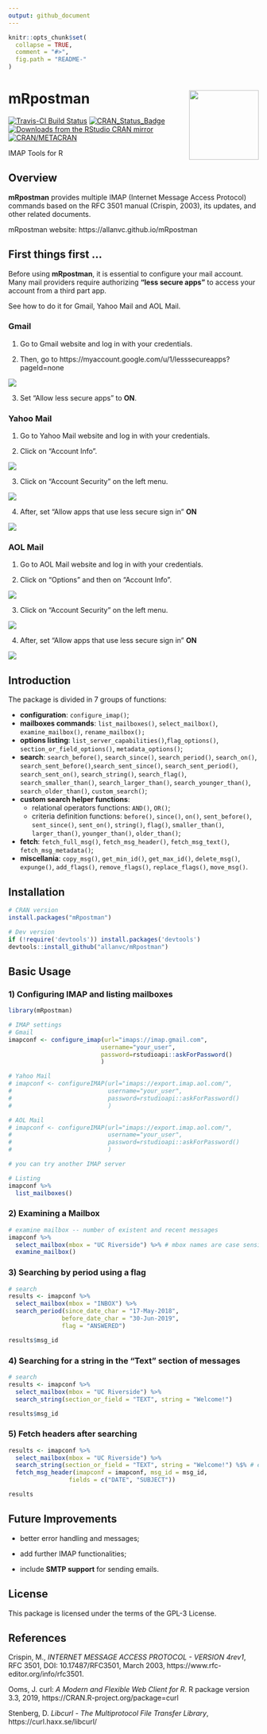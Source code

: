 ```yaml
---
output: github_document
---
```


<!-- This document must be rendered in RStudio using the option "knitr with parameters" or rmarkdown::render("MyDocument.Rmd", params = list(password = "my_password"))-->

<!-- README.md is generated from README.Rmd. Please edit .Rmd file -->

```r
knitr::opts_chunk$set(
  collapse = TRUE,
  comment = "#>",
  fig.path = "README-"
)
```

# mRpostman <img src="man/figures/logo.png" align="right" width="140" />

<!-- # mRpostman <img src="man/figures/logo.png" align="right" /> -->
<!-- [![Downloads](http://cranlogs.r-pkg.org/badges/mRpostman?color=brightgreen)](http://www.r-pkg.org/pkg/mRpostman) -->
<!-- one space after links to display badges side by side -->

[![Travis-CI Build Status](https://travis-ci.org/allanvc/mRpostman.svg?branch=master)](https://travis-ci.org/allanvc/mRpostman) 
[![CRAN_Status_Badge](https://www.r-pkg.org/badges/version/mRpostman)](https://cran.r-project.org/package=mRpostman) 
[![Downloads from the RStudio CRAN mirror](https://cranlogs.r-pkg.org/badges/mRpostman)](https://cran.r-project.org/package=mRpostman) 
[![CRAN/METACRAN](https://img.shields.io/cran/l/mRpostman)](https://opensource.org/licenses/GPL-3.0) 

IMAP Tools for R


## Overview

**mRpostman** provides multiple IMAP (Internet Message Access Protocol) commands 
based on the RFC 3501 manual (Crispin, 2003), its updates, 
and other related documents.

mRpostman website: https://allanvc.github.io/mRpostman

## First things first ...

Before using **mRpostman**, it is essential to configure your mail account. Many 
mail providers require authorizing **"less secure apps"** to access your account 
from a third part app.

See how to do it for Gmail, Yahoo Mail and AOL Mail.

### Gmail

1) Go to Gmail website and log in with your credentials.

2) Then, go to https://myaccount.google.com/u/1/lesssecureapps?pageId=none

<img src="man/figures/gmail1.png">

3) Set "Allow less secure apps" to **ON**.


### Yahoo Mail

1) Go to Yahoo Mail website and log in with your credentials.

2) Click on "Account Info".

<img src="man/figures/yahoo1.png">

3) Click on "Account Security" on the left menu. 

<img src="man/figures/yahoo2.png">

4) After, set "Allow apps that use less secure sign in" **ON**

<img src="man/figures/yahoo3.png">

### AOL Mail

1) Go to AOL Mail website and log in with your credentials.

2) Click on "Options" and then on "Account Info".

<img src="man/figures/aol1.png">

3) Click on "Account Security" on the left menu. 

<img src="man/figures/aol2.png">

4) After, set "Allow apps that use less secure sign in" **ON**

<img src="man/figures/aol3.png">


## Introduction

The package is divided in 7 groups of functions:

* **configuration**: `configure_imap()`;
* **mailboxes commands**: `list_mailboxes()`, `select_mailbox()`, `examine_mailbox()`,
`rename_mailbox();`
* **options listing**: `list_server_capabilities()`,`flag_options()`, 
`section_or_field_options()`, `metadata_options()`;
* **search**: `search_before()`, `search_since()`, `search_period()`, `search_on()`, 
`search_sent_before()`,`search_sent_since()`, `search_sent_period()`, `search_sent_on()`,
`search_string()`, `search_flag()`, `search_smaller_than()`, `search_larger_than()`,
`search_younger_than()`, `search_older_than()`, `custom_search()`;
* **custom search helper functions**: 
  + relational operators functions: `AND()`, `OR()`;
  + criteria definition functions: `before()`, `since()`, `on()`, `sent_before()`,
  `sent_since()`, `sent_on()`, `string()`, `flag()`, `smaller_than()`, 
  `larger_than()`, `younger_than()`, `older_than()`;
* **fetch**: `fetch_full_msg()`, `fetch_msg_header()`, `fetch_msg_text()`, 
`fetch_msg_metadata()`;
* **miscellania**: `copy_msg()`, `get_min_id()`, `get_max_id()`, `delete_msg()`, 
`expunge()`, `add_flags()`, `remove_flags()`, `replace_flags()`, `move_msg()`.


## Installation

```r
# CRAN version
install.packages("mRpostman")

# Dev version
if (!require('devtools')) install.packages('devtools')
devtools::install_github("allanvc/mRpostman")
```


## Basic Usage

### 1) Configuring IMAP and listing mailboxes

```r

library(mRpostman)

# IMAP settings
# Gmail
imapconf <- configure_imap(url="imaps://imap.gmail.com",
                          username="your_user",
                          password=rstudioapi::askForPassword()
                          )

# Yahoo Mail
# imapconf <- configureIMAP(url="imaps://export.imap.aol.com/",
#                           username="your_user",
#                           password=rstudioapi::askForPassword()
#                           )

# AOL Mail
# imapconf <- configureIMAP(url="imaps://export.imap.aol.com/",
#                           username="your_user",
#                           password=rstudioapi::askForPassword()
#                           )

# you can try another IMAP server

# Listing
imapconf %>%
  list_mailboxes()
```

### 2) Examining a Mailbox

```r

# examine mailbox -- number of existent and recent messages
imapconf %>%
  select_mailbox(mbox = "UC Riverside") %>% # mbox names are case sensitive
  examine_mailbox()

```

### 3) Searching by period using a flag

```r

# search
results <- imapconf %>%
  select_mailbox(mbox = "INBOX") %>%
  search_period(since_date_char = "17-May-2018",
               before_date_char = "30-Jun-2019",
               flag = "ANSWERED")

results$msg_id
```

### 4) Searching for a string in the "Text" section of messages

```r

# search
results <- imapconf %>%
  select_mailbox(mbox = "UC Riverside") %>%
  search_string(section_or_field = "TEXT", string = "Welcome!")

results$msg_id
```

### 5) Fetch headers after searching

```r

results <- imapconf %>%
  select_mailbox(mbox = "UC Riverside") %>%
  search_string(section_or_field = "TEXT", string = "Welcome!") %$% # exposition pipe, not %>%!!
  fetch_msg_header(imapconf = imapconf, msg_id = msg_id, 
                 fields = c("DATE", "SUBJECT"))

results
```

## Future Improvements

- better error handling and messages;

- add further IMAP functionalities;

- include **SMTP support** for sending emails.


## License

This package is licensed under the terms of the GPL-3 License.


## References

Crispin, M., *INTERNET MESSAGE ACCESS PROTOCOL - VERSION 4rev1*, RFC 3501, DOI: 10.17487/RFC3501, March 2003, https://www.rfc-editor.org/info/rfc3501.

Ooms, J. curl: *A Modern and Flexible Web Client for R*. R package version 3.3, 2019, https://CRAN.R-project.org/package=curl

Stenberg, D. *Libcurl - The Multiprotocol File Transfer Library*, https://curl.haxx.se/libcurl/
